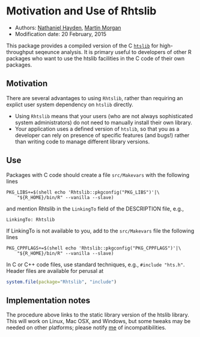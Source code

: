 <!--
\usepackage[utf8]{inputenc}
%\VignetteEngine{knitr::knitr}
%\VignetteIndexEntry{Motivation and Use of Rhtslib}
-->

# Motivation and Use of Rhtslib

- Authors: [Nathaniel Hayden](mailto:nhayden@fredhutch.org), [Martin Morgan](mailto:mtmorgan@fhcrc.org)
- Modification date: 20 February, 2015

This package provides a compiled version of the C
[`htslib`](http://www.htslib.org/) for high-throughput seqeunce
analysis. It is primary useful to developers of other R packages who
want to use the htslib facilities in the C code of their own packages.

## Motivation

There are several advantages to using `Rhtslib`, rather than requiring
an explict user system dependency on `htslib` directly.

- Using `Rhtslib` means that your users (who are not always
  sophisticated system administrators) do not need to manually install
  their own library.
- Your application uses a defined version of `htslib`, so that you as
  a developer can rely on presence of specific features (and bugs!)
  rather than writing code to manage different library versions.
  
## Use

Packages with C code should create a file `src/Makevars` with the
following lines

    PKG_LIBS+=$(shell echo 'Rhtslib::pkgconfig("PKG_LIBS")'|\
        "${R_HOME}/bin/R" --vanilla --slave)

and mention Rhtslib in the `LinkingTo` field of the DESCRIPTION file,
e.g.,

    LinkingTo: Rhtslib

If LinkingTo is not available to you, add to the `src/Makevars` file
the following lines

    PKG_CPPFLAGS+=$(shell echo 'Rhtslib::pkgconfig("PKG_CPPFLAGS")'|\
        "${R_HOME}/bin/R" --vanilla --slave)
    
In C or C++ code files, use standard techniques, e.g., `#include
"hts.h"`. Header files are available for perusal at

```R
system.file(package="Rhtslib", "include")
```

## Implementation notes

The procedure above links to the static library version of the htslib
library. This will work on Linux, Mac OSX, and Windows, but some
tweaks may be needed on other platforms; please notify
[me](mailto:nhayden@fredhutch.org) of incompatibilities.
